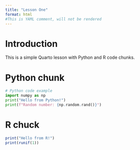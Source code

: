 ---
title: "Lesson One"
format: html
#This is YAML comment, will not be rendered
---

# Introduction

This is a simple Quarto lesson with Python and R code chunks.<!-- This is a markdown comment, will not be rendered-->

# Python chunk

```{python}
# Python code example
import numpy as np
print("Hello from Python!")
print(f"Random number: {np.random.rand()}")
```
# R chuck
```{r}
print("Hello from R!")
print(runif(1))
```